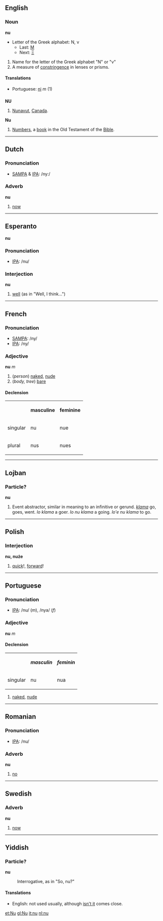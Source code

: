 ==English==
===Noun===
'''nu'''

*Letter of the Greek alphabet: &#925;, &#957;
**Last: [[mu|&#924;]]
**Next: [[xi|&#926;]]

#Name for the letter of the Greek alphabet "&Nu;" or "&nu;"
#A measure of [[constringence]] in lenses or prisms.

====Translations====
*Portuguese: [[ni]] ''m'' (1)

==={{Abbreviation}}===
'''NU'''
#[[Nunavut]], [[Canada]].

'''Nu'''
# [[Numbers]], a [[book]] in the Old Testament of the [[Bible]].

----

==Dutch==
===Pronunciation===
*[[w:SAMPA|SAMPA]] & [[w:IPA|IPA]]: /ny:/

===Adverb===
'''nu'''

#[[now]]

----
==Esperanto==
'''nu'''

===Pronunciation===
*[[w:IPA|IPA]]: /nu/

===Interjection===
'''nu'''

#[[well]] (as in "Well, I think...")

----
==French==
===Pronunciation===
*[[w:SAMPA|SAMPA]]:  /ny/ 
*[[w:IPA|IPA]]: /ny/

===Adjective===
'''nu''' ''m''

#(''person'') [[naked]], [[nude]]
#(''body, tree'') [[bare]]

====Declension====
<table border="0">
<tr><th></th><th>masculine</th><th>feminine</th></tr>
<tr><td>singular  </td><td>nu</td><td>nue</td></tr>
<tr><td>plural</td><td>nus</td><td>nues</td></tr>
</table>

<!-- This does not belong here!
----
==Greek==
===Pronunciation===
*[[w:IPA|IPA]]: /'/

===Letter===
'''nu'''?

*Letter of the Greek alphabet: &#925 &#957
**Previous: [[mu|&#924]]
**Next: [[xi|&#926]]

*The thirteenth letter of the [[w:Classical Greek|Classical]] and [[w:Modern Greek|Modern]], the fourteenth in [[w:Old Greek|Old Greek]].

===Numeral===
represents a value of 50

===Translations===
*English: [[fifty]]
-->

----

==Lojban==
===Particle?===
'''nu'''

#Event abstractor, similar in meaning to an infinitive or gerund. ''[[klama]]'' go, goes, went. ''lo klama'' a goer. ''lo nu klama'' a going. ''lo'e nu klama'' to go.

----
==Polish==
===Interjection===
'''nu, nu&#380;e'''

#[[quick]]!, [[forward]]!

----
==Portuguese==
===Pronunciation===
*[[w:IPA|IPA]]: /nu/ (''m''), /nya/ (''f'')

===Adjective===
'''nu''' ''m''

====Declension====

<table border="0">
<tr><th></th><th>''masculin''</th><th>''feminin''</th></tr>
<tr><td>singular  </td><td>nu</td><td>nua</td></tr>
</table>

#[[naked]], [[nude]]

----
==Romanian==
===Pronunciation===
*[[w:IPA|IPA]]: /nu/

===Adverb===
'''nu'''

#[[no]]

----
==Swedish==
===Adverb===
'''nu'''

#[[now]]

----

==Yiddish==
===Particle?===
'''nu'''

:Interrogative, as in "So, nu?"

====Translations====
*English: not used usually, although [[isn't it]] comes close.

<!--Is this used for making tag questions?-->

[[et:Nu]]
[[gl:Nu]]
[[it:nu]]
[[nl:nu]]